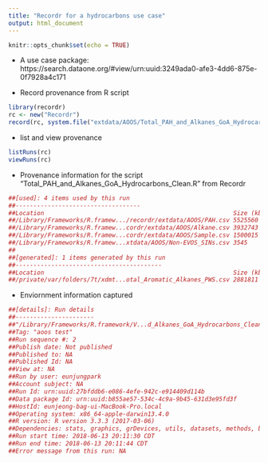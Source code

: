 ```yaml
---
title: "Recordr for a hydrocarbons use case"
output: html_document
---
```


```r
knitr::opts_chunk$set(echo = TRUE)
```

* A use case package: https://search.dataone.org/#view/urn:uuid:3249ada0-afe3-4dd6-875e-0f7928a4c171

* Record provenance from R script 
```r
library(recordr)
rc <- new("Recordr")
record(rc, system.file("extdata/AOOS/Total_PAH_and_Alkanes_GoA_Hydrocarbons_Clean.R", package="recordr"), tag="aoos test")
```

* list and view provenance
```r
listRuns(rc)
viewRuns(rc)
```

* Provenance information for the script "Total_PAH_and_Alkanes_GoA_Hydrocarbons_Clean.R" from Recordr
```r
##[used]: 4 items used by this run
##-----------------------------------
##Location                                                     Size (kb)    Modified time      
##/Library/Frameworks/R.framew.../recordr/extdata/AOOS/PAH.csv 5525560      2018-06-11 12:52:39
##/Library/Frameworks/R.framew...cordr/extdata/AOOS/Alkane.csv 3932743      2018-06-11 12:52:38
##/Library/Frameworks/R.framew...cordr/extdata/AOOS/Sample.csv 1500015      2018-06-11 12:52:39
##/Library/Frameworks/R.framew...xtdata/AOOS/Non-EVOS_SINs.csv 3545         2018-06-11 12:52:39
##
##[generated]: 1 items generated by this run
##-----------------------------------------
##Location                                                     Size (kb)    Modified time      
##/private/var/folders/7t/xdmt...otal_Aromatic_Alkanes_PWS.csv 2881811      2018-06-13 20:11:44
```

* Enviornment information captured
```r
##[details]: Run details
##----------------------
##"/Library/Frameworks/R.framework/V...d_Alkanes_GoA_Hydrocarbons_Clean.R" was executed on 2018-06-13 20:11:30 CDT
##Tag: "aoos test"
##Run sequence #: 2
##Publish date: Not published
##Published to: NA
##Published Id: NA
##View at: NA
##Run by user: eunjungpark
##Account subject: NA
##Run Id: urn:uuid:27bfddb6-e086-4efe-942c-e914409d114b
##Data package Id: urn:uuid:b855ae57-534c-4c9a-9b45-631d3e95fd3f
##HostId: eunjeong-bag-ui-MacBook-Pro.local
##Operating system: x86_64-apple-darwin13.4.0
##R version: R version 3.3.3 (2017-03-06)
##Dependencies: stats, graphics, grDevices, utils, datasets, methods, base, spam_2.1-2, purrr_0.2.4, lattice_0.20-34, colorspace_1.3-2, hash_2.2.6, yaml_2.1.16, base64enc_0.1-3, blob_1.1.0, XML_3.98-1.9, rlang_0.2.1, pillar_1.2.3, foreign_0.8-67, glue_1.2.0, withr_2.1.2, DBI_1.0.0, rappdirs_0.3.1, bit64_0.9-7, uuid_0.1-2, bindr_0.1, stringr_1.2.0, dotCall64_0.9-5, fields_9.0, munsell_0.4.3, commonmark_1.4, gtable_0.2.0, mapproj_1.2.6, datapack_1.3.1, memoise_1.1.0, labeling_0.3, maptools_0.9-2, curl_3.2, Rcpp_0.12.14, openssl_1.0.1, scales_0.5.0, redland_1.0.17-9, jsonlite_1.5, bit_1.1-12, hms_0.4.0, digest_0.6.15, stringi_1.1.6, parsedate_1.1.3, grid_3.3.3, tools_3.3.3, maps_3.3.0, magrittr_1.5, lazyeval_0.2.1, tibble_1.4.2, RSQLite_2.0, EML_1.0.1, pkgconfig_2.0.1, xml2_1.2.0, assertthat_0.2.0, roxygen2_6.0.1, httr_1.3.1, R6_2.2.2, git2r_0.21.0, plyr_1.8.4, RColorBrewer_1.1-2, rgdal_1.3-2, rworldxtra_1.01, rworldmap_1.3-7, devtools_1.13.5, sp_1.3-1, bindrcpp_0.2, dplyr_0.7.4, raster_2.6-7, dataone_2.1.0, recordr_1.0.3.9000, tidyr_0.8.1, readr_1.1.1, ggplot2_2.2.1
##Run start time: 2018-06-13 20:11:30 CDT
##Run end time: 2018-06-13 20:11:44 CDT
##Error message from this run: NA
```
